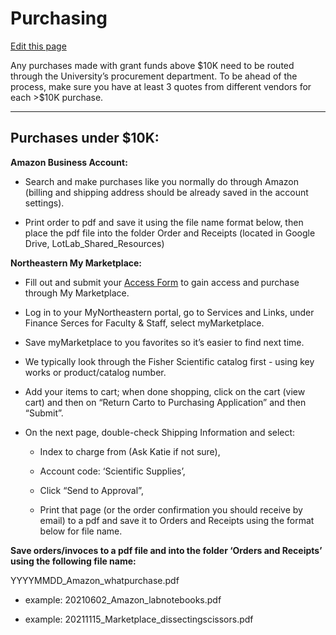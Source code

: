 # Purchasing

[Edit this page](https://github.com/DrK-Lo/lotterhoslabprotocols/edit/main/general_purchasing.qmd)

Any purchases made with grant funds above \$10K need to be routed through the University's procurement department. To be ahead of the process, make sure you have at least 3 quotes from different vendors for each \>\$10K purchase.

------------------------------------------------------------------------

## **Purchases under \$10K:** {.unnumbered}

**Amazon Business Account:**

-   Search and make purchases like you normally do through Amazon (billing and shipping address should be already saved in the account settings).

-   Print order to pdf and save it using the file name format below, then place the pdf file into the folder Order and Receipts (located in Google Drive, LotLab_Shared_Resources)

**Northeastern My Marketplace:**

-   Fill out and submit your [Access Form](https://github.com/thais-neu/Thais_lab_protocols/files/7541425/myMarketplace-Access-Form.pdf) to gain access and purchase through My Marketplace.

-   Log in to your MyNortheastern portal, go to Services and Links, under Finance Serces for Faculty & Staff, select myMarketplace.

-   Save myMarketplace to you favorites so it's easier to find next time.

-   We typically look through the Fisher Scientific catalog first - using key works or product/catalog number.

-   Add your items to cart; when done shopping, click on the cart (view cart) and then on "Return Carto to Purchasing Application" and then "Submit".

-   On the next page, double-check Shipping Information and select:

    -   Index to charge from (Ask Katie if not sure),

    -   Account code: 'Scientific Supplies',

    -   Click "Send to Approval",

    -   Print that page (or the order confirmation you should receive by email) to a pdf and save it to Orders and Receipts using the format below for file name.

**Save orders/invoces to a pdf file and into the folder 'Orders and Receipts' using the following file name:**

YYYYMMDD_Amazon_whatpurchase.pdf

-   example: 20210602_Amazon_labnotebooks.pdf

-   example: 20211115_Marketplace_dissectingscissors.pdf

